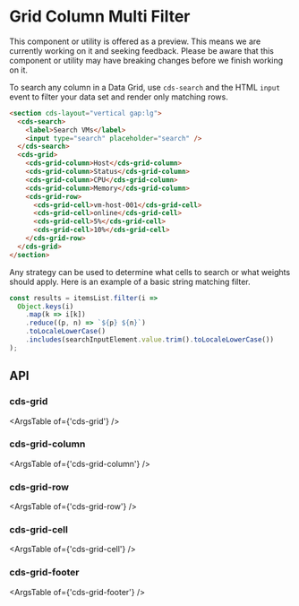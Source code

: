
<Meta title="Internal API/Internal Preview/Column Multi Filter" />

# Grid Column Multi Filter

<cds-alert-group status="warning" cds-layout="m-b:lg">
  <cds-alert>
    This component or utility is offered as a preview. This means we are currently working on it and seeking feedback.
    Please be aware that this component or utility may have breaking changes before we finish working on it.
  </cds-alert>
</cds-alert-group>

To search any column in a Data Grid, use `cds-search` and the HTML `input` event
to filter your data set and render only matching rows.

<Story id="internal-stories-grid--column-multi-filter" />

```html
<section cds-layout="vertical gap:lg">
  <cds-search>
    <label>Search VMs</label>
    <input type="search" placeholder="search" />
  </cds-search>
  <cds-grid>
    <cds-grid-column>Host</cds-grid-column>
    <cds-grid-column>Status</cds-grid-column>
    <cds-grid-column>CPU</cds-grid-column>
    <cds-grid-column>Memory</cds-grid-column>
    <cds-grid-row>
      <cds-grid-cell>vm-host-001</cds-grid-cell>
      <cds-grid-cell>online</cds-grid-cell>
      <cds-grid-cell>5%</cds-grid-cell>
      <cds-grid-cell>10%</cds-grid-cell>
    </cds-grid-row>
  </cds-grid>
</section>
```

Any strategy can be used to determine what cells to search or what weights
should apply. Here is an example of a basic string matching filter.

```javascript
const results = itemsList.filter(i =>
  Object.keys(i)
    .map(k => i[k])
    .reduce((p, n) => `${p} ${n}`)
    .toLocaleLowerCase()
    .includes(searchInputElement.value.trim().toLocaleLowerCase())
);
```

## API

### cds-grid

<ArgsTable of={'cds-grid'} />

### cds-grid-column

<ArgsTable of={'cds-grid-column'} />

### cds-grid-row

<ArgsTable of={'cds-grid-row'} />

### cds-grid-cell

<ArgsTable of={'cds-grid-cell'} />

### cds-grid-footer

<ArgsTable of={'cds-grid-footer'} />
